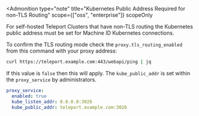 <Admonition type="note"
  title="Kubernetes Public Address Required for non-TLS Routing"
  scope={["oss", "enterprise"]} scopeOnly
>
For self-hosted Teleport Clusters that have non-TLS routing the Kubernetes public
address must be set for Machine ID Kubernetes connections.

To confirm the TLS routing mode check the `proxy.tls_routing_enabled` from this
command with your proxy address:

```bash
curl https://teleport.example.com:443/webapi/ping | jq
```

If this value is `false` then this will apply. The `kube_public_addr` is set
within the `proxy_service` by administrators.

```yaml
proxy_service:
  enabled: true
  kube_listen_addr: 0.0.0.0:3026
  kube_public_addr: teleport.example.com:3026
```

</Admonition>

